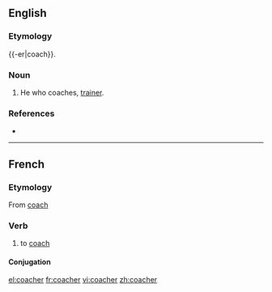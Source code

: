 ==English==

===Etymology===
{{-er|coach}}.

===Noun===
{{en-noun}} {{m}}

# He who coaches, [[trainer]].

===References===
* {{R:Webster NCD 1967}}
----
==French==

===Etymology===
From {{etyl|en|fr}} [[coach]]

===Verb===
{{fr-verb}}

# {{sports|lang=fr}} to [[coach]]

====Conjugation====
{{fr-conj-er|coach|avoir}}


[[el:coacher]]
[[fr:coacher]]
[[vi:coacher]]
[[zh:coacher]]
